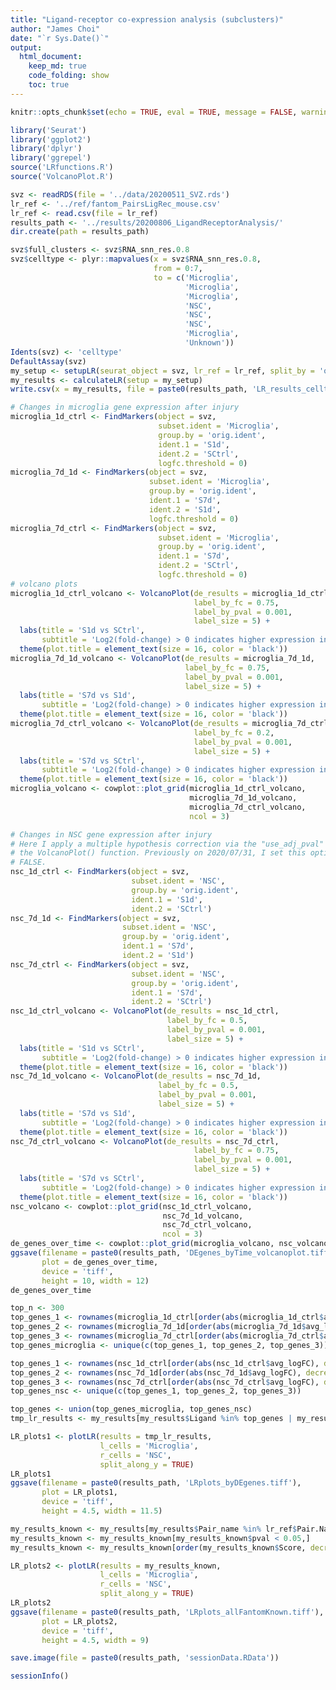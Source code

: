 ```yaml
---
title: "Ligand-receptor co-expression analysis (subclusters)"
author: "James Choi"
date: "`r Sys.Date()`"
output:  
  html_document:
    keep_md: true
    code_folding: show
    toc: true
---
```


```r
knitr::opts_chunk$set(echo = TRUE, eval = TRUE, message = FALSE, warning = FALSE, fig.width=5.5, fig.height=4, fig.align='center', results='hold')
```

```r
library('Seurat')
library('ggplot2')
library('dplyr')
library('ggrepel')
source('LRfunctions.R')
source('VolcanoPlot.R')
```

```r
svz <- readRDS(file = '../data/20200511_SVZ.rds')
lr_ref <- '../ref/fantom_PairsLigRec_mouse.csv'
lr_ref <- read.csv(file = lr_ref)
results_path <- '../results/20200806_LigandReceptorAnalysis/'
dir.create(path = results_path)
```

```r
svz$full_clusters <- svz$RNA_snn_res.0.8
svz$celltype <- plyr::mapvalues(x = svz$RNA_snn_res.0.8,
                                from = 0:7,
                                to = c('Microglia',
                                       'Microglia',
                                       'Microglia',
                                       'NSC',
                                       'NSC',
                                       'NSC',
                                       'Microglia',
                                       'Unknown'))
Idents(svz) <- 'celltype'
DefaultAssay(svz)
my_setup <- setupLR(seurat_object = svz, lr_ref = lr_ref, split_by = 'orig.ident')
my_results <- calculateLR(setup = my_setup)
write.csv(x = my_results, file = paste0(results_path, 'LR_results_celltype.csv'), quote = FALSE)
```

```r
# Changes in microglia gene expression after injury
microglia_1d_ctrl <- FindMarkers(object = svz,
                                 subset.ident = 'Microglia',
                                 group.by = 'orig.ident',
                                 ident.1 = 'S1d',
                                 ident.2 = 'SCtrl',
                                 logfc.threshold = 0)
microglia_7d_1d <- FindMarkers(object = svz,
                               subset.ident = 'Microglia',
                               group.by = 'orig.ident',
                               ident.1 = 'S7d',
                               ident.2 = 'S1d', 
                               logfc.threshold = 0)
microglia_7d_ctrl <- FindMarkers(object = svz,
                                 subset.ident = 'Microglia',
                                 group.by = 'orig.ident',
                                 ident.1 = 'S7d',
                                 ident.2 = 'SCtrl',
                                 logfc.threshold = 0)
# volcano plots
microglia_1d_ctrl_volcano <- VolcanoPlot(de_results = microglia_1d_ctrl,
                                         label_by_fc = 0.75,
                                         label_by_pval = 0.001,
                                         label_size = 5) +
  labs(title = 'S1d vs SCtrl',
       subtitle = 'Log2(fold-change) > 0 indicates higher expression in S1d') +
  theme(plot.title = element_text(size = 16, color = 'black'))
microglia_7d_1d_volcano <- VolcanoPlot(de_results = microglia_7d_1d,
                                       label_by_fc = 0.75,
                                       label_by_pval = 0.001,
                                       label_size = 5) +
  labs(title = 'S7d vs S1d',
       subtitle = 'Log2(fold-change) > 0 indicates higher expression in S7d') +
  theme(plot.title = element_text(size = 16, color = 'black'))
microglia_7d_ctrl_volcano <- VolcanoPlot(de_results = microglia_7d_ctrl,
                                         label_by_fc = 0.2,
                                         label_by_pval = 0.001,
                                         label_size = 5) +
  labs(title = 'S7d vs SCtrl',
       subtitle = 'Log2(fold-change) > 0 indicates higher expression in S7d') +
  theme(plot.title = element_text(size = 16, color = 'black'))
microglia_volcano <- cowplot::plot_grid(microglia_1d_ctrl_volcano,
                                        microglia_7d_1d_volcano, 
                                        microglia_7d_ctrl_volcano, 
                                        ncol = 3)

# Changes in NSC gene expression after injury
# Here I apply a multiple hypothesis correction via the "use_adj_pval" option of
# the VolcanoPlot() function. Previously on 2020/07/31, I set this option to 
# FALSE.
nsc_1d_ctrl <- FindMarkers(object = svz,
                           subset.ident = 'NSC',
                           group.by = 'orig.ident',
                           ident.1 = 'S1d',
                           ident.2 = 'SCtrl')
nsc_7d_1d <- FindMarkers(object = svz,
                         subset.ident = 'NSC',
                         group.by = 'orig.ident',
                         ident.1 = 'S7d',
                         ident.2 = 'S1d')
nsc_7d_ctrl <- FindMarkers(object = svz,
                           subset.ident = 'NSC',
                           group.by = 'orig.ident',
                           ident.1 = 'S7d',
                           ident.2 = 'SCtrl')
nsc_1d_ctrl_volcano <- VolcanoPlot(de_results = nsc_1d_ctrl,
                                   label_by_fc = 0.5,
                                   label_by_pval = 0.001,
                                   label_size = 5) +
  labs(title = 'S1d vs SCtrl',
       subtitle = 'Log2(fold-change) > 0 indicates higher expression in S1d') +
  theme(plot.title = element_text(size = 16, color = 'black'))
nsc_7d_1d_volcano <- VolcanoPlot(de_results = nsc_7d_1d,
                                 label_by_fc = 0.5,
                                 label_by_pval = 0.001,
                                 label_size = 5) +
  labs(title = 'S7d vs S1d',
       subtitle = 'Log2(fold-change) > 0 indicates higher expression in S7d') +
  theme(plot.title = element_text(size = 16, color = 'black'))
nsc_7d_ctrl_volcano <- VolcanoPlot(de_results = nsc_7d_ctrl,
                                         label_by_fc = 0.75,
                                         label_by_pval = 0.001,
                                         label_size = 5) +
  labs(title = 'S7d vs SCtrl',
       subtitle = 'Log2(fold-change) > 0 indicates higher expression in S7d') +
  theme(plot.title = element_text(size = 16, color = 'black'))
nsc_volcano <- cowplot::plot_grid(nsc_1d_ctrl_volcano, 
                                  nsc_7d_1d_volcano, 
                                  nsc_7d_ctrl_volcano,
                                  ncol = 3)
de_genes_over_time <- cowplot::plot_grid(microglia_volcano, nsc_volcano, ncol = 1)
ggsave(filename = paste0(results_path, 'DEgenes_byTime_volcanoplot.tiff'), 
       plot = de_genes_over_time,
       device = 'tiff',
       height = 10, width = 12)
de_genes_over_time
```


```r
top_n <- 300
top_genes_1 <- rownames(microglia_1d_ctrl[order(abs(microglia_1d_ctrl$avg_logFC), decreasing = TRUE),])[1:top_n]
top_genes_2 <- rownames(microglia_7d_1d[order(abs(microglia_7d_1d$avg_logFC), decreasing = TRUE),])[1:top_n]
top_genes_3 <- rownames(microglia_7d_ctrl[order(abs(microglia_7d_ctrl$avg_logFC), decreasing = TRUE),])[1:top_n]
top_genes_microglia <- unique(c(top_genes_1, top_genes_2, top_genes_3))

top_genes_1 <- rownames(nsc_1d_ctrl[order(abs(nsc_1d_ctrl$avg_logFC), decreasing = TRUE),])[1:top_n]
top_genes_2 <- rownames(nsc_7d_1d[order(abs(nsc_7d_1d$avg_logFC), decreasing = TRUE),])[1:top_n]
top_genes_3 <- rownames(nsc_7d_ctrl[order(abs(nsc_7d_ctrl$avg_logFC), decreasing = TRUE),])[1:top_n]
top_genes_nsc <- unique(c(top_genes_1, top_genes_2, top_genes_3))

top_genes <- union(top_genes_microglia, top_genes_nsc)
tmp_lr_results <- my_results[my_results$Ligand %in% top_genes | my_results$Receptor %in% top_genes,]

LR_plots1 <- plotLR(results = tmp_lr_results,
                    l_cells = 'Microglia',
                    r_cells = 'NSC',
                    split_along_y = TRUE)
LR_plots1
ggsave(filename = paste0(results_path, 'LRplots_byDEgenes.tiff'),
       plot = LR_plots1,
       device = 'tiff',
       height = 4.5, width = 11.5)
```

```r
my_results_known <- my_results[my_results$Pair_name %in% lr_ref$Pair.Name[lr_ref$Pair.Source == 'known'],]
my_results_known <- my_results_known[my_results_known$pval < 0.05,]
my_results_known <- my_results_known[order(my_results_known$Score, decreasing = TRUE),]

LR_plots2 <- plotLR(results = my_results_known,
                    l_cells = 'Microglia',
                    r_cells = 'NSC',
                    split_along_y = TRUE)
LR_plots2
ggsave(filename = paste0(results_path, 'LRplots_allFantomKnown.tiff'),
       plot = LR_plots2,
       device = 'tiff',
       height = 4.5, width = 9)
```

```r
save.image(file = paste0(results_path, 'sessionData.RData'))
```

```r
sessionInfo()
```